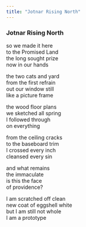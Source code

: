 ```yaml
---
title: "Jotnar Rising North"
---
```


### Jotnar Rising North

so we made it here<br>
to the Promised Land<br>
the long sought prize<br>
now in our hands<br>

the two cats and yard<br>
from the first refrain<br>
out our window still<br>
like a picture frame<br>

the wood floor plans<br>
we sketched all spring<br>
I followed through<br>
on everything<br>

from the ceiling cracks<br>
to the baseboard trim<br>
I crossed every inch<br>
cleansed every sin<br>

and what remains<br>
the immaculate<br>
is this the face<br>
of providence?<br>

I am scratched off clean<br>
new coat of eggshell white<br>
but I am still not whole<br>
I am a prototype<br>

<br>
